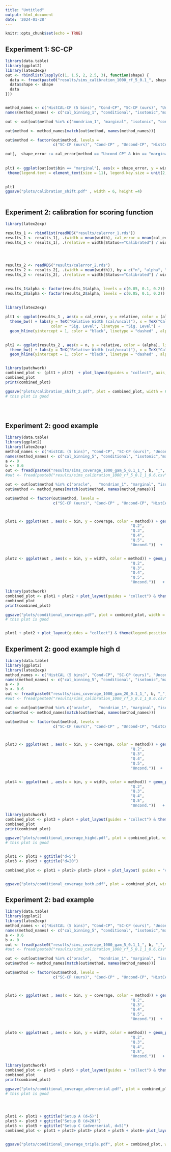 ```yaml
---
title: "Untitled"
output: html_document
date: '2024-01-28'
---
```


```r
knitr::opts_chunk$set(echo = TRUE)
```



## Experiment 1: SC-CP
```r
library(data.table)
library(ggplot2)
library(latex2exp)
out <- rbindlist(lapply(c(1, 1.5, 2, 2.5, 3), function(shape) {
  data <- fread(paste0("results/sims_calibration_1000_rf_5_0.1_", shape, "_0.6.csv"))
  data$shape <- shape
  data
}))


method_names <- c("HistCAL-CP (5 bins)", "Cond-CP", "SC-CP (ours)", "Uncond-CP", "Mondrian-CP", "Oracle")
names(method_names) <- c("cal_binning_1", "conditional", "isotonic","marginal", "mondrian_1", "oracle")

out <- out[out$method %in% c("mondrian_1", "marginal", "isotonic", "conditional", "oracle")]

out$method <- method_names[match(out$method, names(method_names))]

out$method <- factor(out$method, levels = 
                     c("SC-CP (ours)", "Cond-CP" , "Uncond-CP", "HistCAL-CP (5 bins)", "Mondrian-CP", "Oracle")  )

out[,  shape_error := cal_error[method == "Uncond-CP" & bin == "marginal"], by = shape]
 
 
plt1 <- ggplot(out[out$bin == "marginal"], aes(x = shape_error, y = width, color = method)) + geom_point(aes(shape = method), size = 4)   + theme_bw() + labs(x = TeX("Calibration error in f( )"), y = "Interval Width ($\\alpha = 0.1$)") +   guides(color = guide_legend(title = element_blank()), shape = guide_legend(title = element_blank())) + 
 theme(legend.text = element_text(size = 11), legend.key.size = unit(2, "lines"))

 
plt1
ggsave("plots/calibration_shift.pdf" , width = 6, height =4)
 
```


## Experiment 2: calibration for scoring function
```r
library(latex2exp)

results_1 <- rbindlist(readRDS("results/calerror_1.rds"))
results_1 <- results_1[, .(width = mean(width), cal_error = mean(cal_error)), by = c("shape", "alpha", "Status")]
results_1 <- results_1[, .(relative = width[Status=="Calibrated"] / width[Status=="Uncalibrated"]) , by = c("cal_error", "alpha")]
 



results_2 <- readRDS("results/calerror_2.rds")
results_2 <- results_2[, .(width = mean(width)), by = c("n", "alpha", "Status")]
results_2 <- results_2[, .(relative = width[Status=="Calibrated"] / width[Status=="Uncalibrated"]) , by = c("n", "alpha")]

 
results_1$alpha <- factor(results_1$alpha, levels = c(0.05, 0.1, 0.2))
results_2$alpha <- factor(results_2$alpha, levels = c(0.05, 0.1, 0.2))
 

library(latex2exp)
 
plt1 <- ggplot(results_1 , aes(x = cal_error, y = relative, color = (alpha), linetype = (alpha))) + geom_line() +
  theme_bw() + labs(y = TeX("Relative Width (cal/uncal)"), x = TeX("Calibration error of f ($\\n_{Cal} = 1000)"),
                    color = "Sig. Level", linetype = "Sig. Level") +
  geom_hline(yintercept = 1, color = "black", linetype = "dashed" , alpha = 0.5) + scale_y_continuous(limits = c(0.7, 1.2))  

 
plt2 <- ggplot(results_2 , aes(x = n, y = relative, color = (alpha), linetype = (alpha))) + geom_line() +
  theme_bw() + labs(y = TeX("Relative Width (cal/uncal)"), x = TeX("Calibration set size ($kappa_{train} = 3$)"), color = "Sig. Level", linetype = "Sig. Level") + scale_x_log10() +
  geom_hline(yintercept = 1, color = "black", linetype = "dashed" , alpha = 0.5) + scale_y_continuous(limits = c(0.7, 1.2)) 


library(patchwork)
combined_plot <- (plt1 + plt2)  + plot_layout(guides = "collect", axis_titles = "collect", axes = "collect") & theme(legend.position = "bottom") #+  labs(color = TeX("$\\alpha$"), linetype = TeX("$\\alpha$"))
combined_plot
print(combined_plot)

ggsave("plots/calibration_shift_2.pdf", plot = combined_plot, width = 6, height = 4)
# this plot is good


 
```



 

 
 

 

## Experiment 2: good example

```r
library(data.table)
library(ggplot2)
library(latex2exp)
method_names <- c("HistCAL (5 bins)", "Cond-CP", "SC-CP (ours)", "Uncond-CP", "Mondrian-CP", "Oracle")
names(method_names) <- c("cal_binning_5", "conditional", "isotonic","marginal", "mondrian_1", "oracle")
a <- 0
b <- 0.6
out <- fread(paste0("results/sims_coverage_1000_gam_5_0.1_1_", b, "_", a, ".csv"))
#out <- fread(paste0("results/sims_calibration_1000_rf_5_0.1_1_0.6.csv"))

out <- out[out$method %in% c("oracle",   "mondrian_1", "marginal", "isotonic", "conditional")]
out$method <- method_names[match(out$method, names(method_names))]

out$method <- factor(out$method, levels = 
                     c("SC-CP (ours)", "Cond-CP" , "Uncond-CP", "HistCAL (5 bins)", "Mondrian-CP", "Oracle")  )



plot1 <- ggplot(out , aes(x = bin, y = coverage, color = method)) + geom_point(aes(shape = method), size = 3) + theme_bw() + labs(y = TeX("Coverage ($\\alpha = 0.1$)"), x = TeX("Quintiles of $\\sigma^2(X)$")) + scale_x_discrete(labels = c("Q.1", 
                                                       "Q.2",
                                                       "Q.3",
                                                       "Q.4",
                                                       "Q.5",
                                                       "Uncond."))  +   guides(color = guide_legend(title = element_blank()), shape = guide_legend(title = element_blank()))  + geom_vline(xintercept = 5.5, alpha = 0.3, linetype = "dashed") + geom_hline(yintercept = 0.9, alpha = 0.5, color = "red")


plot2 <- ggplot(out , aes(x = bin, y = width, color = method)) + geom_point(aes(shape = method), size = 3)   + theme_bw() + labs(y = "Interval Width", x = TeX("Quintiles of $\\sigma^2(X)$")) + scale_x_discrete(labels = c("Q.1", 
                                                       "Q.2",
                                                       "Q.3",
                                                       "Q.4",
                                                       "Q.5",
                                                       "Uncond."))   +   guides(color = guide_legend(title = element_blank()), shape = guide_legend(title = element_blank()))  + geom_vline(xintercept = 5.5, alpha = 0.3, linetype = "dashed")

library(patchwork)
combined_plot <- plot1 + plot2 + plot_layout(guides = "collect") & theme(legend.position = "bottom")
combined_plot
print(combined_plot)

ggsave("plots/conditional_coverage.pdf", plot = combined_plot, width = 6, height = 3.5)
# this plot is good


plot1 + plot2 + plot_layout(guides = "collect") & theme(legend.position = "bottom")
```
## Experiment 2: good example high d

```r
library(data.table)
library(ggplot2)
library(latex2exp)
method_names <- c("HistCAL (5 bins)", "Cond-CP", "SC-CP (ours)", "Uncond-CP", "Mondrian-CP", "Oracle")
names(method_names) <- c("cal_binning_5", "conditional", "isotonic","marginal", "mondrian_1", "oracle")
a <- 0
b <- 0.6
out <- fread(paste0("results/sims_coverage_1000_gam_20_0.1_1_", b, "_", a, ".csv"))
#out <- fread(paste0("results/sims_calibration_1000_rf_5_0.1_1_0.6.csv"))

out <- out[out$method %in% c("oracle",   "mondrian_1", "marginal", "isotonic", "conditional")]
out$method <- method_names[match(out$method, names(method_names))]

out$method <- factor(out$method, levels = 
                     c("SC-CP (ours)", "Cond-CP" , "Uncond-CP", "HistCAL (5 bins)", "Mondrian-CP", "Oracle")  )



plot3 <- ggplot(out , aes(x = bin, y = coverage, color = method)) + geom_point(aes(shape = method), size = 3) + theme_bw() + labs(y = TeX("Coverage ($\\alpha = 0.1$)"), x = TeX("Quintiles of $\\sigma^2(X)$")) + scale_x_discrete(labels = c("Q.1", 
                                                       "Q.2",
                                                       "Q.3",
                                                       "Q.4",
                                                       "Q.5",
                                                       "Uncond."))  +   guides(color = guide_legend(title = element_blank()), shape = guide_legend(title = element_blank()))  + geom_vline(xintercept = 5.5, alpha = 0.3, linetype = "dashed") + geom_hline(yintercept = 0.9, alpha = 0.5, color = "red")


plot4 <- ggplot(out , aes(x = bin, y = width, color = method)) + geom_point(aes(shape = method), size = 3)   + theme_bw() + labs(y = "Interval Width", x = TeX("Quintiles of $\\sigma^2(X)$")) + scale_x_discrete(labels = c("Q.1", 
                                                       "Q.2",
                                                       "Q.3",
                                                       "Q.4",
                                                       "Q.5",
                                                       "Uncond."))   +   guides(color = guide_legend(title = element_blank()), shape = guide_legend(title = element_blank()))  + geom_vline(xintercept = 5.5, alpha = 0.3, linetype = "dashed")

library(patchwork)
combined_plot <- plot3 + plot4 + plot_layout(guides = "collect") & theme(legend.position = "bottom")
combined_plot
print(combined_plot)

ggsave("plots/conditional_coverage_highd.pdf", plot = combined_plot, width = 6, height = 3.5)
# this plot is good


plot1 <- plot1 + ggtitle("d=5")
plot3 <- plot3 + ggtitle("d=20")

combined_plot <- plot1 + plot2+ plot3+ plot4 + plot_layout( guides = "collect", axis_titles ="collect") & theme(legend.position = "bottom") 


ggsave("plots/conditional_coverage_both.pdf", plot = combined_plot, width = 6, height = 6)

```


## Experiment 2: bad example

```r
library(data.table)
library(ggplot2)
library(latex2exp)
method_names <- c("HistCAL (5 bins)", "Cond-CP", "SC-CP (ours)", "Uncond-CP", "Mondrian-CP", "Oracle")
names(method_names) <- c("cal_binning_5", "conditional", "isotonic","marginal", "mondrian_1", "oracle")
a <- 0.6
b <- 0
out <- fread(paste0("results/sims_coverage_1000_gam_5_0.1_1_", b, "_", a, ".csv"))
#out <- fread(paste0("results/sims_calibration_1000_rf_5_0.1_1_0.6.csv"))

out <- out[out$method %in% c("oracle",   "mondrian_1", "marginal", "isotonic", "conditional")]
out$method <- method_names[match(out$method, names(method_names))]

out$method <- factor(out$method, levels = 
                     c("SC-CP (ours)", "Cond-CP" , "Uncond-CP", "HistCAL (5 bins)", "Mondrian-CP", "Oracle")  )



plot5 <- ggplot(out , aes(x = bin, y = coverage, color = method)) + geom_point(aes(shape = method), size = 3) + theme_bw() + labs(y = TeX("Coverage ($\\alpha = 0.1$)"), x = TeX("Quintiles of $\\sigma^2(X)$")) + scale_x_discrete(labels = c("Q.1", 
                                                       "Q.2",
                                                       "Q.3",
                                                       "Q.4",
                                                       "Q.5",
                                                       "Uncond."))  +   guides(color = guide_legend(title = element_blank()), shape = guide_legend(title = element_blank()))  + geom_vline(xintercept = 5.5, alpha = 0.3, linetype = "dashed") + geom_hline(yintercept = 0.9, alpha = 0.5, color = "red")


plot6 <- ggplot(out , aes(x = bin, y = width, color = method)) + geom_point(aes(shape = method), size = 3)   + theme_bw() + labs(y = "Interval Width", x = TeX("Quintiles of $\\sigma^2(X)$")) + scale_x_discrete(labels = c("Q.1", 
                                                       "Q.2",
                                                       "Q.3",
                                                       "Q.4",
                                                       "Q.5",
                                                       "Uncond."))   +   guides(color = guide_legend(title = element_blank()), shape = guide_legend(title = element_blank()))  + geom_vline(xintercept = 5.5, alpha = 0.3, linetype = "dashed")

library(patchwork)
combined_plot <- plot5 + plot6 + plot_layout(guides = "collect") & theme(legend.position = "")
combined_plot
print(combined_plot)

ggsave("plots/conditional_coverage_adverserial.pdf", plot = combined_plot, width = 6, height = 3.5)
# this plot is good


 
```


```r



plot1 <- plot1 + ggtitle("Setup A (d=5)")
plot3 <- plot3 + ggtitle("Setup B (d=20)")
plot5 <- plot5 + ggtitle("Setup C (adverserial, d=5)")
combined_plot <- plot1 + plot2+ plot3+ plot4 + plot5 + plot6+ plot_layout(ncol =2, guides = "collect", axis_titles ="collect") & theme(legend.position = "bottom") 


ggsave("plots/conditional_coverage_triple.pdf", plot = combined_plot, width = 6, height = 8)


```


